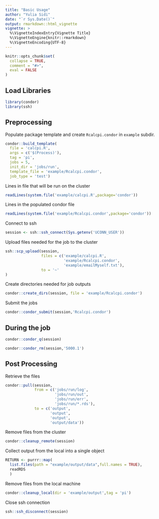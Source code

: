 ```yaml
---
title: "Basic Usage"
author: "Yulia Sidi"
date: "`r Sys.Date()`"
output: rmarkdown::html_vignette
vignette: >
  %\VignetteIndexEntry{Vignette Title}
  %\VignetteEngine{knitr::rmarkdown}
  %\VignetteEncoding{UTF-8}
---
```


```r
knitr::opts_chunk$set(
  collapse = TRUE,
  comment = "#>",
  eval = FALSE
)
```

## Load Libraries

```r
library(condor)
library(ssh)

```

## Preprocessing

Populate package template and create `Rcalcpi.condor` in `example` subdir. 

```r
condor::build_template(
  file = 'calcpi.R',
  args = c('$(Process)'),
  tag = 'pi',
  jobs = 5,
  init_dir = 'jobs/run',
  template_file = 'example/Rcalcpi.condor',
  job_type = 'test')


```

Lines in file that will be run on the cluster

```r
readLines(system.file('example/calcpi.R',package='condor'))
```

Lines in the populated condor file

```r
readLines(system.file('example/Rcalcpi.condor',package='condor'))
```

Connect to ssh 

```r
session <- ssh::ssh_connect(Sys.getenv('UCONN_USER'))

```

Upload files needed for the job to the cluster

```r
ssh::scp_upload(session,
                files = c('example/calcpi.R',
                          'example/Rcalcpi.condor', 
                          'example/emailMyself.txt'),
                to = '~'
)

```

Create directories needed for job outputs

```r
condor::create_dirs(session, file = 'example/Rcalcpi.condor')

```

Submit the jobs

```r
condor::condor_submit(session,'Rcalcpi.condor')

```

## During the job

```r
condor::condor_q(session)

```

```r
condor::condor_rm(session,'5000.1')

```


## Post Processing

Retrieve the files

```r
condor::pull(session,
             from = c('jobs/run/log',
                      'jobs/run/out',
                      'jobs/run/err',
                      'jobs/run/*.rds'),
             to = c('output',
                    'output',
                    'output',
                    'output/data'))

```

Remove files from the cluster

```r
condor::cleanup_remote(session)

```

Collect output from the local into a single object

```r
RETURN <- purrr::map(
  list.files(path = "example/output/data",full.names = TRUE),
  readRDS
  )

```

Remove files from the local machine

```r
condor::cleanup_local(dir = 'example/output',tag = 'pi')

```

Close ssh connection

```r
ssh::ssh_disconnect(session)

```
